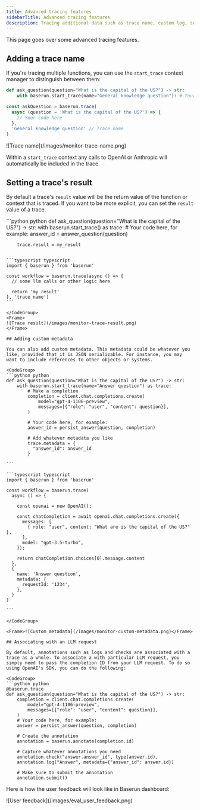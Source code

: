 ```yaml
---
title: Advanced tracing features
sidebarTitle: Advanced tracing features
description: Tracing additional data such as trace name, custom log, session ID, etc
---
```


This page goes over some advanced tracing features.

## Adding a trace name

If you're tracing multiple functions, you can use the `start_trace` context manager to distinguish between them:

<CodeGroup>

```python python
def ask_question(question="What is the capital of the US?") -> str:
    with baserun.start_trace(name="General knowledge question"): # Your code here
```

```typescript typescript
const askQuestion = baserun.trace(
  async (question = 'What is the capital of the US?') => {
    // Your code here
  },
  'General knowledge question' // Trace name
)
```

</CodeGroup>
<Frame>
![Trace name](/images/monitor-trace-name.png)
</Frame>

Within a `start_trace` context any calls to OpenAI or Anthropic will automatically be included in the trace.

## Setting a trace's result

By default a trace's `result` value will be the return value of the function or context that is traced. If you want to be more explicit, you can set the `result` value of a trace.

<CodeGroup>
```python python
def ask_question(question="What is the capital of the US?") -> str:
    with baserun.start_trace() as trace:
        # Your code here, for example:
        answer_id = answer_question(question)

        trace.result = my_result
````

```typescript typescript
import { baserun } from 'baserun'

const workflow = baserun.trace(async () => {
  // some llm calls or other logic here

  return 'my result'
}, 'trace name')
```

</CodeGroup>
<Frame>
![Trace result](/images/monitor-trace-result.png)
</Frame>

## Adding custom metadata

You can also add custom metadata. This metadata could be whatever you like, provided that it is JSON serializable. For instance, you may want to include references to other objects or systems.

<CodeGroup>
```python python
def ask_question(question="What is the capital of the US?") -> str:
    with baserun.start_trace(name="Answer question") as trace:
        # Make a completion
        completion = client.chat.completions.create(
            model="gpt-4-1106-preview",
            messages=[{"role": "user", "content": question}],
        )

        # Your code here, for example:
        answer_id = persist_answer(question, completion)

        # Add whatever metadata you like
        trace.metadata = {
          "answer_id": answer_id
        }

```

```typescript typescript
import { baserun } from 'baserun'

const workflow = baserun.trace(
  async () => {
    
    const openai = new OpenAI();

    const chatCompletion = await openai.chat.completions.create({
      messages: [
        { role: "user", content: "What are is the capital of the US?" },
      ],
      model: "gpt-3.5-turbo",
    });

    return chatCompletion.choices[0].message.content
  },
  {
    name: 'Answer question',
    metadata: {
      requestId: '1234',
    },
  }
)

```

</CodeGroup>

<Frame>![Custom metadata](/images/monitor-custom-metadata.png)</Frame>

## Associating with an LLM request

By default, annotations such as logs and checks are associated with a trace as a whole. To associate a with particular LLM request, you simply need to pass the completion ID from your LLM request. To do so using OpenAI's SDK, you can do the following:

<CodeGroup>
```python python
@baserun.trace
def ask_question(question="What is the capital of the US?") -> str:
    completion = client.chat.completions.create(
        model="gpt-4-1106-preview",
        messages=[{"role": "user", "content": question}],
    )
    # Your code here, for example:
    answer = persist_answer(question, completion)

    # Create the annotation
    annotation = baserun.annotate(completion.id)

    # Capture whatever annotations you need
    annotation.check("answer.answer_id", type(answer.id), 
    annotation.log("Answer", metadata={"answer_id": answer.id})

    # Make sure to submit the annotation
    annotation.submit()
````

</CodeGroup>

Here is how the user feedback will look like in Baserun dashboard:
<Frame>
![User feedback](/images/eval_user_feedback.png)
</Frame>